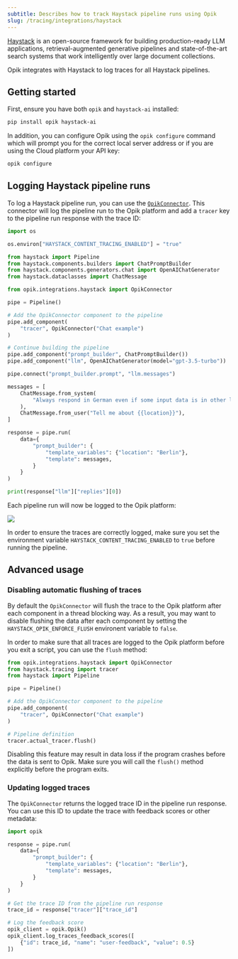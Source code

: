 ```yaml
---
subtitle: Describes how to track Haystack pipeline runs using Opik
slug: /tracing/integrations/haystack
---
```


[Haystack](https://docs.haystack.deepset.ai/docs/intro) is an open-source framework for building production-ready LLM applications, retrieval-augmented generative pipelines and state-of-the-art search systems that work intelligently over large document collections.

Opik integrates with Haystack to log traces for all Haystack pipelines.

## Getting started

First, ensure you have both `opik` and `haystack-ai` installed:

```bash
pip install opik haystack-ai
```

In addition, you can configure Opik using the `opik configure` command which will prompt you for the correct local server address or if you are using the Cloud platform your API key:

```bash {pytest_codeblocks_skip=true}
opik configure
```

## Logging Haystack pipeline runs

To log a Haystack pipeline run, you can use the [`OpikConnector`](https://www.comet.com/docs/opik/python-sdk-reference/integrations/haystack/OpikConnector.html). This connector will log the pipeline run to the Opik platform and add a `tracer` key to the pipeline run response with the trace ID:

```python
import os

os.environ["HAYSTACK_CONTENT_TRACING_ENABLED"] = "true"

from haystack import Pipeline
from haystack.components.builders import ChatPromptBuilder
from haystack.components.generators.chat import OpenAIChatGenerator
from haystack.dataclasses import ChatMessage

from opik.integrations.haystack import OpikConnector

pipe = Pipeline()

# Add the OpikConnector component to the pipeline
pipe.add_component(
    "tracer", OpikConnector("Chat example")
)

# Continue building the pipeline
pipe.add_component("prompt_builder", ChatPromptBuilder())
pipe.add_component("llm", OpenAIChatGenerator(model="gpt-3.5-turbo"))

pipe.connect("prompt_builder.prompt", "llm.messages")

messages = [
    ChatMessage.from_system(
        "Always respond in German even if some input data is in other languages."
    ),
    ChatMessage.from_user("Tell me about {{location}}"),
]

response = pipe.run(
    data={
        "prompt_builder": {
            "template_variables": {"location": "Berlin"},
            "template": messages,
        }
    }
)

print(response["llm"]["replies"][0])
```

Each pipeline run will now be logged to the Opik platform:

<Frame>
  <img src="/img/cookbook/haystack_trace_cookbook.png" />
</Frame>

<Tip>

In order to ensure the traces are correctly logged, make sure you set the environment variable `HAYSTACK_CONTENT_TRACING_ENABLED` to `true` before running the pipeline.

</Tip>

## Advanced usage

### Disabling automatic flushing of traces

By default the `OpikConnector` will flush the trace to the Opik platform after each component in a thread blocking way. As a result, you may want to disable flushing the data after each component by setting the `HAYSTACK_OPIK_ENFORCE_FLUSH` environent variable to `false`.

In order to make sure that all traces are logged to the Opik platform before you exit a script, you can use the `flush` method:

```python
from opik.integrations.haystack import OpikConnector
from haystack.tracing import tracer
from haystack import Pipeline

pipe = Pipeline()

# Add the OpikConnector component to the pipeline
pipe.add_component(
    "tracer", OpikConnector("Chat example")
)

# Pipeline definition
tracer.actual_tracer.flush()
```

<Warning>

Disabling this feature may result in data loss if the program crashes before the data is sent to Opik. Make sure you will call the `flush()` method explicitly before the program exits.

</Warning>

### Updating logged traces

The `OpikConnector` returns the logged trace ID in the pipeline run response. You can use this ID to update the trace with feedback scores or other metadata:

```python {pytest_codeblocks_skip=true}
import opik

response = pipe.run(
    data={
        "prompt_builder": {
            "template_variables": {"location": "Berlin"},
            "template": messages,
        }
    }
)

# Get the trace ID from the pipeline run response
trace_id = response["tracer"]["trace_id"]

# Log the feedback score
opik_client = opik.Opik()
opik_client.log_traces_feedback_scores([
    {"id": trace_id, "name": "user-feedback", "value": 0.5}
])
```
